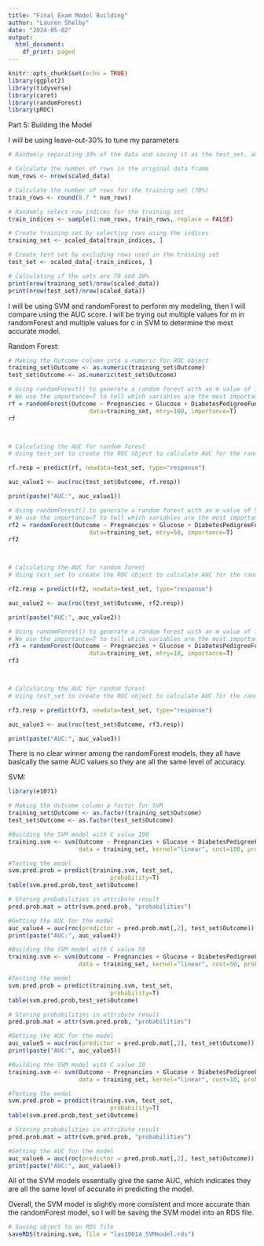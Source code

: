 ```yaml
---
title: "Final Exam Model Building" 
author: "Lauren Shelby" 
date: "2024-05-02" 
output:
  html_document:
    df_print: paged
---
```


```r
knitr::opts_chunk$set(echo = TRUE)
library(ggplot2)
library(tidyverse)
library(caret)
library(randomForest)
library(pROC)
```

Part 5: Building the Model 

I will be using leave-out-30% to tune my parameters 

```r
# Randomly separating 30% of the data and saving it as the test_set, and 70% of the data and saving it as the training_set 

# Calculate the number of rows in the original data frame
num_rows <- nrow(scaled_data)

# Calculate the number of rows for the training set (70%)
train_rows <- round(0.7 * num_rows)

# Randomly select row indices for the training set
train_indices <- sample(1:num_rows, train_rows, replace = FALSE)

# Create training set by selecting rows using the indices
training_set <- scaled_data[train_indices, ]

# Create test set by excluding rows used in the training set
test_set <- scaled_data[-train_indices, ]

# Calculating if the sets are 70 and 30% 
print(nrow(training_set)/nrow(scaled_data))
print(nrow(test_set)/nrow(scaled_data))
```


I will be using SVM and randomForest to perform my modeling, then I will compare using the AUC score. I will be trying out multiple values for m in randomForest and multiple values for c in SVM to determine the most accurate model. 

Random Forest: 

```r
# Making the Outcome column into a numeric for ROC object 
training_set$Outcome <- as.numeric(training_set$Outcome)
test_set$Outcome <- as.numeric(test_set$Outcome)

# Using randomForest() to generate a random forest with an m value of 10 to predict Outcome from the desired columns 
# We use the importance=T to tell which variables are the most important to the prediction
rf = randomForest(Outcome ~ Pregnancies + Glucose + DiabetesPedigreeFunction + Age + SkinThickness + BloodPressure + BMI + Insulin, 
                       data=training_set, mtry=100, importance=T)
rf



# Calculating the AUC for random forest 
# Using test_set to create the ROC object to calculate AUC for the random forest

rf.resp = predict(rf, newdata=test_set, type="response")

auc_value1 <- auc(roc(test_set$Outcome, rf.resp))

print(paste("AUC:", auc_value1))
```

```r
# Using randomForest() to generate a random forest with an m value of 5 to predict Outcome from the desired columns 
# We use the importance=T to tell which variables are the most important to the prediction
rf2 = randomForest(Outcome ~ Pregnancies + Glucose + DiabetesPedigreeFunction + Age + SkinThickness + BloodPressure + BMI + Insulin, 
                       data=training_set, mtry=50, importance=T)
rf2



# Calculating the AUC for random forest 
# Using test_set to create the ROC object to calculate AUC for the random forest

rf2.resp = predict(rf2, newdata=test_set, type="response")

auc_value2 <- auc(roc(test_set$Outcome, rf2.resp))

print(paste("AUC:", auc_value2))
```


```r
# Using randomForest() to generate a random forest with an m value of 1 to predict Outcome from the desired columns 
# We use the importance=T to tell which variables are the most important to the prediction
rf3 = randomForest(Outcome ~ Pregnancies + Glucose + DiabetesPedigreeFunction + Age + SkinThickness + BloodPressure + BMI + Insulin, 
                       data=training_set, mtry=10, importance=T)
rf3



# Calculating the AUC for random forest 
# Using test_set to create the ROC object to calculate AUC for the random forest

rf3.resp = predict(rf3, newdata=test_set, type="response")

auc_value3 <- auc(roc(test_set$Outcome, rf3.resp))

print(paste("AUC:", auc_value3))
```
There is no clear winner among the randomForest models, they all have basically the same AUC values so they are all the same level of accuracy. 


SVM: 

```r
library(e1071)

# Making the Outcome column a factor for SVM 
training_set$Outcome <- as.factor(training_set$Outcome)
test_set$Outcome <- as.factor(test_set$Outcome)
```

```r
#Building the SVM model with C value 100 
training.svm <- svm(Outcome ~ Pregnancies + Glucose + DiabetesPedigreeFunction + Age + SkinThickness + BloodPressure + BMI + Insulin,
                    data = training_set, kernel="linear", cost=100, probability=T)

#Testing the model 
svm.pred.prob = predict(training.svm, test_set, 
                             probability=T)
table(svm.pred.prob,test_set$Outcome)

# Storing probabilities in attribute result 
pred.prob.mat = attr(svm.pred.prob, "probabilities")

#Getting the AUC for the model 
auc_value4 = auc(roc(predictor = pred.prob.mat[,2], test_set$Outcome))
print(paste("AUC:", auc_value4))
```

```r
#Building the SVM model with C value 50 
training.svm <- svm(Outcome ~ Pregnancies + Glucose + DiabetesPedigreeFunction + Age + SkinThickness + BloodPressure + BMI + Insulin,
                    data = training_set, kernel="linear", cost=50, probability=T)

#Testing the model 
svm.pred.prob = predict(training.svm, test_set, 
                             probability=T)
table(svm.pred.prob,test_set$Outcome)

# Storing probabilities in attribute result 
pred.prob.mat = attr(svm.pred.prob, "probabilities")

#Getting the AUC for the model 
auc_value5 = auc(roc(predictor = pred.prob.mat[,2], test_set$Outcome))
print(paste("AUC:", auc_value5))
```

```r
#Building the SVM model with C value 10 
training.svm <- svm(Outcome ~ Pregnancies + Glucose + DiabetesPedigreeFunction + Age + SkinThickness + BloodPressure + BMI + Insulin,
                    data = training_set, kernel="linear", cost=10, probability=T)

#Testing the model 
svm.pred.prob = predict(training.svm, test_set, 
                             probability=T)
table(svm.pred.prob,test_set$Outcome)

# Storing probabilities in attribute result 
pred.prob.mat = attr(svm.pred.prob, "probabilities")

#Getting the AUC for the model 
auc_value6 = auc(roc(predictor = pred.prob.mat[,2], test_set$Outcome))
print(paste("AUC:", auc_value6))
```
All of the SVM models essentially give the same AUC, which indicates they are all the same level of accurate in predicting the model. 

Overall, the SVM model is slightly more consistent and more accurate than the randomForest model, so I will be saving the SVM model into an RDS file. 

```r
# Saving object to an RDS file
saveRDS(training.svm, file = "las10014_SVMmodel.rds")
```


